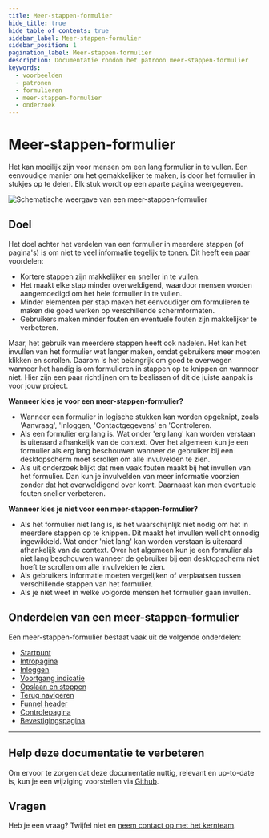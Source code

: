```yaml
---
title: Meer-stappen-formulier
hide_title: true
hide_table_of_contents: true
sidebar_label: Meer-stappen-formulier
sidebar_position: 1
pagination_label: Meer-stappen-formulier
description: Documentatie rondom het patroon meer-stappen-formulier
keywords:
  - voorbeelden
  - patronen
  - formulieren
  - meer-stappen-formulier
  - onderzoek
---
```



# Meer-stappen-formulier

Het kan moeilijk zijn voor mensen om een lang formulier in te vullen. Een eenvoudige manier om het gemakkelijker te maken, is door het formulier in stukjes op te delen. Elk stuk wordt op een aparte pagina weergegeven.

![Schematische weergave van een meer-stappen-formulier](https://raw.githubusercontent.com/nl-design-system/documentatie/assets/voorbeeld_formulier_meer-stappen.png)

## Doel

Het doel achter het verdelen van een formulier in meerdere stappen (of pagina's) is om niet te veel informatie tegelijk te tonen. Dit heeft een paar voordelen:

* Kortere stappen zijn makkelijker en sneller in te vullen.
* Het maakt elke stap minder overweldigend, waardoor mensen worden aangemoedigd om het hele formulier in te vullen.
* Minder elementen per stap maken het eenvoudiger om formulieren te maken die goed werken op verschillende schermformaten.
* Gebruikers maken minder fouten en eventuele fouten zijn makkelijker te verbeteren.

Maar, het gebruik van meerdere stappen heeft ook nadelen. Het kan het invullen van het formulier wat langer maken, omdat gebruikers meer moeten klikken en scrollen. Daarom is het belangrijk om goed te overwegen wanneer het handig is om formulieren in stappen op te knippen en wanneer niet. Hier zijn een paar richtlijnen om te beslissen of dit de juiste aanpak is voor jouw project.

**Wanneer kies je voor een meer-stappen-formulier?**
* Wanneer een formulier in logische stukken kan worden opgeknipt, zoals 'Aanvraag', 'Inloggen, 'Contactgegevens' en 'Controleren.
* Als een formulier erg lang is. Wat onder 'erg lang' kan worden verstaan is uiteraard afhankelijk van de context. Over het algemeen kun je een formulier als erg lang beschouwen wanneer de gebruiker bij een desktopscherm moet scrollen om alle invulvelden te zien.
* Als uit onderzoek blijkt dat men vaak fouten maakt bij het invullen van het formulier. Dan kun je invulvelden van meer informatie voorzien zonder dat het overweldigend over komt. Daarnaast kan men eventuele fouten sneller verbeteren.

**Wanneer kies je niet voor een meer-stappen-formulier?**
* Als het formulier niet lang is, is het waarschijnlijk niet nodig om het in meerdere stappen op te knippen. Dit maakt het invullen wellicht onnodig ingewikkeld. Wat onder 'niet lang' kan worden verstaan is uiteraard afhankelijk van de context. Over het algemeen kun je een formulier als niet lang beschouwen wanneer de gebruiker bij een desktopscherm niet hoeft te scrollen om alle invulvelden te zien.
* Als gebruikers informatie moeten vergelijken of verplaatsen tussen verschillende stappen van het formulier.
* Als je niet weet in welke volgorde mensen het formulier gaan invullen.

## Onderdelen van een meer-stappen-formulier

Een meer-stappen-formulier bestaat vaak uit de volgende onderdelen:

* [Startpunt](startpunt.mdx)
* [Intropagina](intropagina.mdx)
* [Inloggen](inloggen.mdx)
* [Voortgang indicatie](voortgang-indicatie.mdx)
* [Opslaan en stoppen](opslaan-en-stoppen.mdx)
* [Terug navigeren](terug-navigeren.mdx)
* [Funnel header](funnel-header.mdx)
* [Controlepagina](controlepagina.mdx)
* [Bevestigingspagina](bevestigingspagina.mdx)

---

## Help deze documentatie te verbeteren

Om ervoor te zorgen dat deze documentatie nuttig, relevant en up-to-date is, kun je een wijziging voorstellen via [Github](https://github.com/nl-design-system/documentatie).

## Vragen

Heb je een vraag? Twijfel niet en [neem contact op met het kernteam](../../project/kernteam.mdx).
